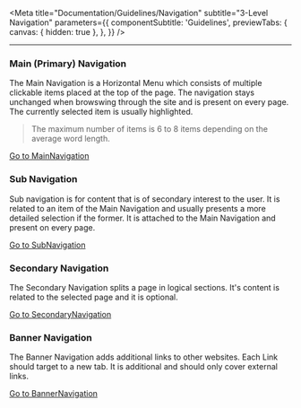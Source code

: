 
<Meta
  title="Documentation/Guidelines/Navigation"
  subtitle="3-Level Navigation"
  parameters={{
    componentSubtitle: 'Guidelines',
    previewTabs: {
      canvas: { hidden: true },
    },
  }}
/>

<hr />

### Main (Primary) Navigation

The Main Navigation is a Horizontal Menu which consists of multiple
clickable items placed at the top of the page. The navigation stays
unchanged when browswing through the site and is present on every page.
The currently selected item is usually highlighted.

<Blockquote>
  The maximum number of items is 6 to 8 items depending on the average word
  length.
</Blockquote>

[Go to MainNavigation](./?path=/docs/components-navigations-mainnavigation--regular)

### Sub Navigation

Sub navigation is for content that is of secondary interest to the user.
It is related to an item of the Main Navigation and usually presents a
more detailed selection if the former. It is attached to the Main
Navigation and present on every page.

[Go to SubNavigation](./?path=/docs/components-navigations-subnavigation--regular-sub-navigation)

### Secondary Navigation

The Secondary Navigation splits a page in logical sections. It's content is
related to the selected page and it is optional.

[Go to SecondaryNavigation](./?path=/docs/components-navigations-secondarynavigation--regular)

### Banner Navigation

The Banner Navigation adds additional links to other websites. Each Link
should target to a new tab. It is additional and should only cover
external links.

[Go to BannerNavigation](./?path=/docs/components-navigations-bannernavigation--regular-navigation)
